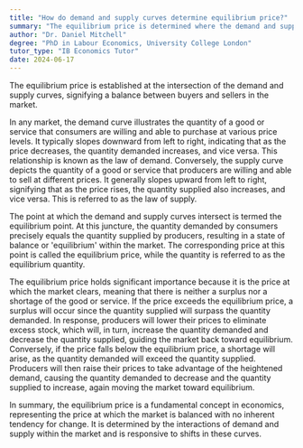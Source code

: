 ```yaml
---
title: "How do demand and supply curves determine equilibrium price?"
summary: "The equilibrium price is determined where the demand and supply curves intersect, indicating a balance between buyers and sellers."
author: "Dr. Daniel Mitchell"
degree: "PhD in Labour Economics, University College London"
tutor_type: "IB Economics Tutor"
date: 2024-06-17
---
```


The equilibrium price is established at the intersection of the demand and supply curves, signifying a balance between buyers and sellers in the market.

In any market, the demand curve illustrates the quantity of a good or service that consumers are willing and able to purchase at various price levels. It typically slopes downward from left to right, indicating that as the price decreases, the quantity demanded increases, and vice versa. This relationship is known as the law of demand. Conversely, the supply curve depicts the quantity of a good or service that producers are willing and able to sell at different prices. It generally slopes upward from left to right, signifying that as the price rises, the quantity supplied also increases, and vice versa. This is referred to as the law of supply.

The point at which the demand and supply curves intersect is termed the equilibrium point. At this juncture, the quantity demanded by consumers precisely equals the quantity supplied by producers, resulting in a state of balance or 'equilibrium' within the market. The corresponding price at this point is called the equilibrium price, while the quantity is referred to as the equilibrium quantity.

The equilibrium price holds significant importance because it is the price at which the market clears, meaning that there is neither a surplus nor a shortage of the good or service. If the price exceeds the equilibrium price, a surplus will occur since the quantity supplied will surpass the quantity demanded. In response, producers will lower their prices to eliminate excess stock, which will, in turn, increase the quantity demanded and decrease the quantity supplied, guiding the market back toward equilibrium. Conversely, if the price falls below the equilibrium price, a shortage will arise, as the quantity demanded will exceed the quantity supplied. Producers will then raise their prices to take advantage of the heightened demand, causing the quantity demanded to decrease and the quantity supplied to increase, again moving the market toward equilibrium.

In summary, the equilibrium price is a fundamental concept in economics, representing the price at which the market is balanced with no inherent tendency for change. It is determined by the interactions of demand and supply within the market and is responsive to shifts in these curves.
    